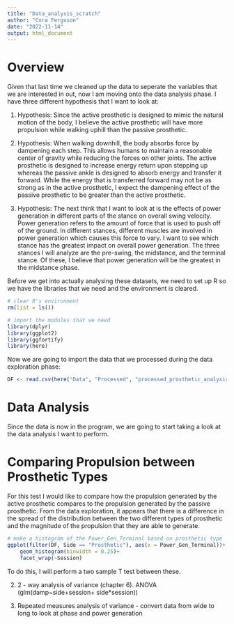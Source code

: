 ```yaml
---
title: "Data_analysis_scratch"
author: "Cora Ferguson"
date: "2022-11-14"
output: html_document
---
```


# Overview
Given that last time we cleaned up the data to seperate the variables that we are interested in out, now I am moving onto the data analysis phase.  I have three different hypothesis that I want to look at:

  1.	Hypothesis: Since the active prosthetic is designed to mimic the natural motion of the body, I believe the active prosthetic will have more propulsion while walking uphill than the passive prosthetic. 
  
  2.	Hypothesis: When walking downhill, the body absorbs force by dampening each step.  This allows humans to maintain a reasonable center of gravity while reducing the forces on other joints.  The active prosthetic is designed to increase energy return upon stepping up whereas the passive ankle is designed to absorb energy and transfer it forward.  While the energy that is transferred forward may not be as strong as in the active prosthetic, I expect the dampening effect of the passive prosthetic to be greater than the active prosthetic. 
  
  3.	Hypothesis: The next think that I want to look at is the effects of power generation in different parts of the stance on overall swing velocity.  Power generation refers to the amount of force that is used to push off of the ground.  In different stances, different muscles are involved in power generation which causes this force to vary.  I want to see which stance has the greatest impact on overall power generation.  The three stances I will analyze are the pre-swing, the midstance, and the terminal stance.  Of these, I believe that power generation will be the greatest in the midstance phase.
  
Before we get into actually analysing these datasets, we need to set up R so we have the libraries that we need and the environment is cleared.
```r
# clear R's environment
rm(list = ls())

# import the modules that we need
library(dplyr)
library(ggplot2)
library(ggfortify)
library(here)
```

Now we are going to import the data that we processed during the data exploration phase:
```r
DF <- read.csv(here("Data", "Processed", "processed_prosthetic_analysis.csv"))
```

# Data Analysis
Since the data is now in the program, we are going to start taking a look at the data analysis I want to perform.

# Comparing Propulsion between Prosthetic Types
For this test I would like to compare how the propulsion generated by the active prosthetic compares to the propulsion generated by the passive prosthetic. From the data exploration, it appears that there is a difference in the spread of the distribution between the two different types of prosthetic and the magnitude of the propulsion that they are able to generate.  

```r
# make a histogram of the Power_Gen_Terminal based on prosthetic type
ggplot(filter(DF, Side == "Prosthetic"), aes(x = Power_Gen_Terminal))+
    geom_histogram(binwidth = 0.25)+
    facet_wrap(~Session)
```

To do this, I will perform a two sample T test between these.  


2. 2 - way analysis of variance (chapter 6).  ANOVA (glm(damp~side+session+ side*session))

3. Repeated measures analysis of variance - convert data from wide to long to look at phase and power generation
